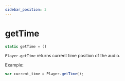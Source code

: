 ```yaml
---
sidebar_position: 3
---
```

# getTime

```js
static getTime = ()
```

`Player.getTime` returns current time position of the audio.

Example:
```js
var current_time = Player.getTime();
```